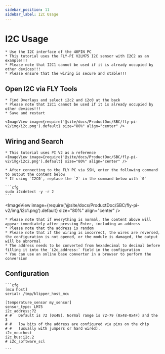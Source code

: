 ```yaml
---
sidebar_position: 11
sidebar_label: I2C Usage
---
```


# I2C Usage

    * Use the I2C interface of the 40PIN PC
    * This tutorial uses the FLY-PI V2LM75 I2C sensor with I2C2 as an example!!!
    * Please note that I2C1 cannot be used if it is already occupied by other devices!!!
    * Please ensure that the wiring is secure and stable!!!

## Open I2C via FLY Tools

    * Find Overlays and select i2c2 and i2c0 at the back
    * Please note that I2C1 cannot be used if it is already occupied by other devices!!!
    * Save and restart

    <ImageView image={require('@site/docs/ProductDoc/SBC/fly-pi-v2/img/i2c.png').default} size="80%" align="center" />

## Wiring and Search
    * This tutorial uses PI V2 as a reference
    <ImageView image={require('@site/docs/ProductDoc/SBC/fly-pi-v2/img/i2c2.png').default} size="80%" align="center" />

    * After connecting to the FLY PC via SSH, enter the following command to output the content below
    * If using `I2C0`, replace the `2` in the command below with `0`

    ```cfg
    sudo i2cdetect -y -r 2
    ```

<ImageView image={require('@site/docs/ProductDoc/SBC/fly-pi-v2/img/i2c1.png').default} size="80%" align="center" />

    * Please note that if everything is normal, the content above will appear immediately after pressing Enter, including an address
    * Please note that the address is random
    * Please note that if the wiring is incorrect, the wires are reversed, the configuration is not opened, or the module is damaged, the output will be abnormal
    * The address needs to be converted from hexadecimal to decimal before filling it into the `i2c_address:` field in the configuration
    * You can use an online base converter in a browser to perform the conversion

## Configuration

    ```cfg
    [mcu host]
    serial: /tmp/klipper_host_mcu

    [temperature_sensor my_sensor]
    sensor_type: LM75
    i2c_address:72
    # #   Default is 72 (0x48). Normal range is 72-79 (0x48-0x4F) and the 3
    # #   low bits of the address are configured via pins on the chip
    # #   (usually with jumpers or hard wired).
    i2c_mcu:host
    i2c_bus:i2c.2
    # i2c_software_scl

    ```